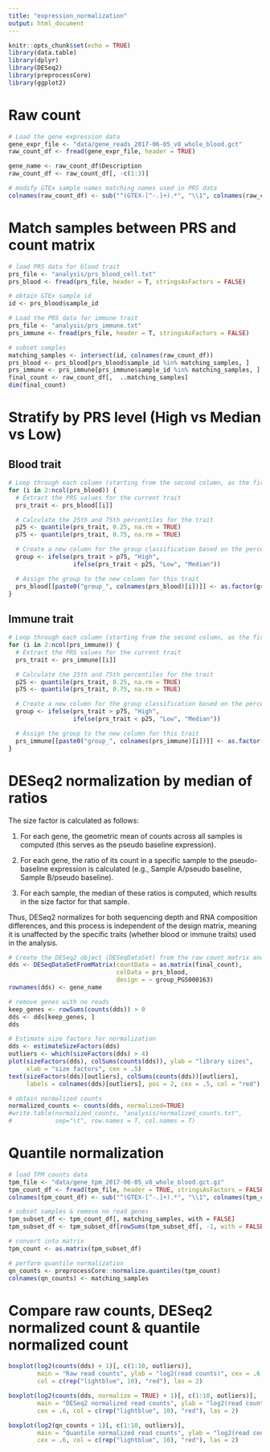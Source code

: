 ```yaml
---
title: "expression_normalization"
output: html_document
---
```


```r
knitr::opts_chunk$set(echo = TRUE)
library(data.table)
library(dplyr)
library(DESeq2)
library(preprocessCore)
library(ggplot2)
```

# Raw count
```r
# Load the gene expression data
gene_expr_file <- "data/gene_reads_2017-06-05_v8_whole_blood.gct"
raw_count_df <- fread(gene_expr_file, header = TRUE)

gene_name <- raw_count_df$Description
raw_count_df <- raw_count_df[, -c(1:3)]

# modify GTEx sample names matching names used in PRS data
colnames(raw_count_df) <- sub("^(GTEX-[^-.]+).*", "\\1", colnames(raw_count_df))
```

# Match samples between PRS and count matrix
```r
# load PRS data for blood trait
prs_file <- "analysis/prs_blood_cell.txt"
prs_blood <- fread(prs_file, header = T, stringsAsFactors = FALSE)

# obtain GTEx sample id
id <- prs_blood$sample_id

# Load the PRS data for immune trait
prs_file <- "analysis/prs_immune.txt"
prs_immune <- fread(prs_file, header = T, stringsAsFactors = FALSE)

# subset samples
matching_samples <- intersect(id, colnames(raw_count_df))
prs_blood <- prs_blood[prs_blood$sample_id %in% matching_samples, ]
prs_immune <- prs_immune[prs_immune$sample_id %in% matching_samples, ]
final_count <- raw_count_df[,  ..matching_samples]
dim(final_count) 
```

# Stratify by PRS level (High vs Median vs Low)
## Blood trait
```r
# Loop through each column (starting from the second column, as the first column is sample_id)
for (i in 2:ncol(prs_blood)) {
  # Extract the PRS values for the current trait
  prs_trait <- prs_blood[[i]]

  # Calculate the 25th and 75th percentiles for the trait
  p25 <- quantile(prs_trait, 0.25, na.rm = TRUE)
  p75 <- quantile(prs_trait, 0.75, na.rm = TRUE)

  # Create a new column for the group classification based on the percentiles
  group <- ifelse(prs_trait > p75, "High", 
                  ifelse(prs_trait < p25, "Low", "Median"))

  # Assign the group to the new column for this trait
  prs_blood[[paste0("group_", colnames(prs_blood)[i])]] <- as.factor(group)
}
```

## Immune trait
```r
# Loop through each column (starting from the second column, as the first column is sample_id)
for (i in 2:ncol(prs_immune)) {
  # Extract the PRS values for the current trait
  prs_trait <- prs_immune[[i]]

  # Calculate the 25th and 75th percentiles for the trait
  p25 <- quantile(prs_trait, 0.25, na.rm = TRUE)
  p75 <- quantile(prs_trait, 0.75, na.rm = TRUE)

  # Create a new column for the group classification based on the percentiles
  group <- ifelse(prs_trait > p75, "High", 
                  ifelse(prs_trait < p25, "Low", "Median"))

  # Assign the group to the new column for this trait
  prs_immune[[paste0("group_", colnames(prs_immune)[i])]] <- as.factor(group)
}
```

# DESeq2 normalization by median of ratios

The size factor is calculated as follows:

1. For each gene, the geometric mean of counts across all samples is computed (this serves as the pseudo baseline expression).

2. For each gene, the ratio of its count in a specific sample to the pseudo-baseline expression is calculated (e.g., Sample A/pseudo baseline, Sample B/pseudo baseline).

3. For each sample, the median of these ratios is computed, which results in the size factor for that sample.

Thus, DESeq2 normalizes for both sequencing depth and RNA composition differences, and this process is independent of the design matrix, meaning it is unaffected by the specific traits (whether blood or immune traits) used in the analysis.

```r
# Create the DESeq2 object (DESeqDataSet) from the raw count matrix and PRS
dds <- DESeqDataSetFromMatrix(countData = as.matrix(final_count), 
                              colData = prs_blood, 
                              design = ~ group_PGS000163)
rownames(dds) <- gene_name

# remove genes with no reads
keep_genes <- rowSums(counts(dds)) > 0
dds <- dds[keep_genes, ]
dds

# Estimate size factors for normalization
dds <- estimateSizeFactors(dds)
outliers <- which(sizeFactors(dds) > 4)
plot(sizeFactors(dds), colSums(counts(dds)), ylab = "library sizes", 
     xlab = "size factors", cex = .5)
text(sizeFactors(dds)[outliers], colSums(counts(dds))[outliers], 
     labels = colnames(dds)[outliers], pos = 2, cex = .5, col = "red")

# obtain normalized counts
normalized_counts <- counts(dds, normalized=TRUE)
#write.table(normalized_counts, "analysis/normalized_counts.txt", 
#            sep="\t", row.names = T, col.names = T)
```

# Quantile normalization

```r
# load TPM counts data
tpm_file <- "data/gene_tpm_2017-06-05_v8_whole_blood.gct.gz"
tpm_count_df <- fread(tpm_file, header = TRUE, stringsAsFactors = FALSE)
colnames(tpm_count_df) <- sub("^(GTEX-[^-.]+).*", "\\1", colnames(tpm_count_df))

# subset samples & remove no read genes
tpm_subset_df <- tpm_count_df[, matching_samples, with = FALSE]
tpm_subset_df <- tpm_subset_df[rowSums(tpm_subset_df[, -1, with = FALSE]) > 0, ]

# convert into matrix
tpm_count <- as.matrix(tpm_subset_df)

# perform quantile normalization
qn_counts <- preprocessCore::normalize.quantiles(tpm_count)
colnames(qn_counts) <- matching_samples
```


# Compare raw counts, DESeq2 normalized count & quantile normalized count
```r
boxplot(log2(counts(dds) + 1)[, c(1:10, outliers)], 
        main = "Raw read counts", ylab = "log2(read counts)", cex = .6, 
        col = c(rep("lightblue", 10), "red"), las = 2) 

boxplot(log2(counts(dds, normalize = TRUE) + 1)[, c(1:10, outliers)], 
        main = "DESeq2 normalized read counts", ylab = "log2(read counts)", 
        cex = .6, col = c(rep("lightblue", 10), "red"), las = 2)

boxplot(log2(qn_counts + 1)[, c(1:10, outliers)], 
        main = "Quantile normalized read counts", ylab = "log2(read counts)", 
        cex = .6, col = c(rep("lightblue", 10), "red"), las = 2) 
```

